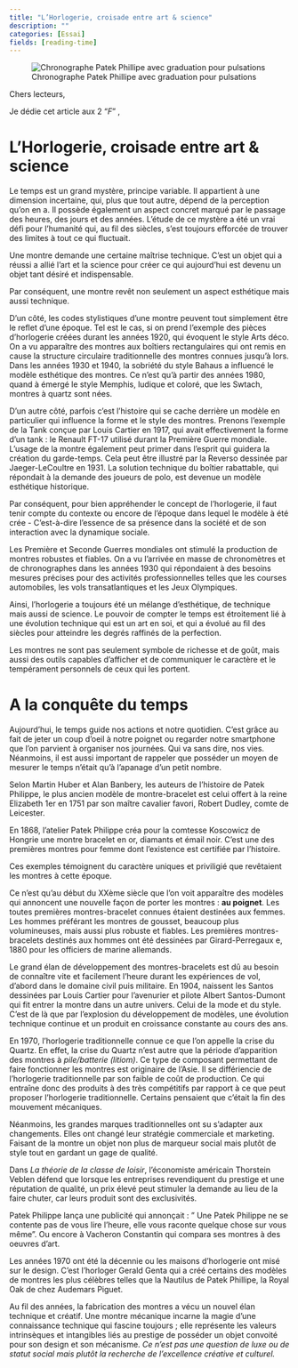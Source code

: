 ```yaml
---
title: "L’Horlogerie, croisade entre art & science"
description: ""
categories: [Essai]
fields: [reading-time]
---
```


![Chronographe Patek Phillipe avec graduation pour pulsations](patekphilippe_7150_250R_001.jpg)

Chers lecteurs,

Je dédie cet article aux 2 "*F*" ,

# L'Horlogerie, croisade entre art & science

Le temps est un grand mystère, principe variable. Il appartient à une dimension incertaine, qui, plus que tout autre, dépend de la perception qu'on en a. Il possède également un aspect concret marqué par le passage des heures, des jours et des années. L'étude de ce mystère a été un vrai défi pour l'humanité qui, au fil des siècles, s'est toujours efforcée de trouver des limites à tout ce qui fluctuait.

Une montre demande une certaine maîtrise technique. C'est un objet qui a réussi a allié l'art et la science pour créer ce qui aujourd'hui est devenu un objet tant désiré et indispensable.

Par conséquent, une montre revêt non seulement un aspect esthétique mais aussi technique.

D'un côté, les codes stylistiques d'une montre peuvent tout simplement être le reflet d'une époque. Tel est le cas, si on prend l'exemple des pièces d'horlogerie créées durant les années 1920, qui évoquent le style Arts déco. On a vu apparaître des montres aux boîtiers rectangulaires qui ont remis en cause la structure circulaire traditionnelle des montres connues jusqu'à lors. Dans les années 1930 et 1940, la sobriété du style Bahaus a influencé le modèle esthétique des montres. Ce n'est qu'à partir des années 1980, quand à émergé le style Memphis, ludique et coloré, que les Swtach, montres à quartz sont nées.

D'un autre côté, parfois c'est l'histoire qui se cache derrière un modèle en particulier qui influence la forme et le style des montres. Prenons l'exemple de la Tank conçue par Louis Cartier en 1917, qui avait effectivement la forme d'un tank : le Renault FT-17 utilisé durant la Première Guerre mondiale. L'usage de la montre également peut primer dans l'esprit qui guidera la création du garde-temps. Cela peut être illustré par la Reverso dessinée par Jaeger-LeCoultre en 1931. La solution technique du boîtier rabattable, qui répondait à la demande des joueurs de polo, est devenue un modèle esthétique historique.

Par conséquent, pour bien appréhender le concept de l'horlogerie, il faut tenir compte du contexte ou encore de l'époque dans lequel le modèle à été crée - C'est-à-dire l'essence de sa présence dans la société et de son interaction avec la dynamique sociale.

Les Première et Seconde Guerres mondiales ont stimulé la production de montres robustes et fiables. On a vu l'arrivée en masse de chronomètres et de chronographes dans les années 1930 qui répondaient à des besoins mesures précises pour des activités professionnelles telles que les courses automobiles, les vols transatlantiques et les Jeux Olympiques.

Ainsi, l'horlogerie a toujours été un mélange d'esthétique, de technique mais aussi de science. Le pouvoir de compter le temps est étroitement lié à une évolution technique qui est un art en soi, et qui a évolué au fil des siècles pour atteindre les degrés raffinés de la perfection.

Les montres ne sont pas seulement symbole de richesse et de goût, mais aussi des outils capables d'afficher et de communiquer le caractère et le tempérament personnels de ceux qui les portent.

# A la conquête du temps

Aujourd'hui, le temps guide nos actions et notre quotidien. C'est grâce au fait de jeter un coup d'oeil à notre poignet ou regarder notre smartphone que l'on parvient à organiser nos journées. Qui va sans dire, nos vies. Néanmoins, il est aussi important de rappeler que posséder un moyen de mesurer le temps n'était qu'à l'apanage d'un petit nombre.

Selon Martin Huber et Alan Banbery, les auteurs de l'histoire de Patek Philippe, le plus ancien modèle de montre-bracelet est celui offert à la reine Elizabeth 1er en 1751 par son maître cavalier favori, Robert Dudley, comte de Leicester.

En 1868, l'atelier Patek Philippe créa pour la comtesse Koscowicz de Hongrie une montre bracelet en or, diamants et émail noir. C'est une des premières montres pour femme dont l'existence est certifiée par l'histoire.

Ces exemples témoignent du caractère uniques et priviligié que revêtaient les montres à cette époque.

Ce n'est qu'au début du XXème siècle que l'on voit apparaître des modèles qui annoncent une nouvelle façon de porter les montres : **au poignet**. Les toutes premières montres-bracelet connues étaient destinées aux femmes. Les hommes préférant les montres de gousset, beaucoup plus volumineuses, mais aussi plus robuste et fiables. Les premières montres-bracelets destinés aux hommes ont été dessinées par Girard-Perregaux e, 1880 pour les officiers de marine allemands.

Le grand élan de développement des montres-bracelets est dû au besoin de connaître vite et facilement l'heure durant les expériences de vol, d'abord dans le domaine civil puis militaire. En 1904, naissent les Santos dessinées par Louis Cartier pour l'avenurier et pilote Albert Santos-Dumont qui fit entrer la montre dans un autre univers. Celui de la mode et du style. C'est de là que par l'explosion du développement de modèles, une évolution technique continue et un produit en croissance constante au cours des ans.

En 1970, l'horlogerie traditionnelle connue ce que l'on appelle la crise du Quartz. En effet, la crise du Quartz n'est autre que la période d'apparition des montres à *pile/batterie (litiom)*. Ce type de composant permettant de faire fonctionner les montres est originaire de l'Asie. Il se différiencie de l'horlogerie traditionnelle par son faible de coût de production. Ce qui entraîne donc des produits à des très compétitifs par rapport à ce que peut proposer l'horlogerie traditionnelle. Certains pensaient que c'était la fin des mouvement mécaniques.

Néanmoins, les grandes marques traditionnelles ont su s'adapter aux changements. Elles ont changé leur stratégie commerciale et marketing. Faisant de la montre un objet non plus de marqueur social mais plutôt de style tout en gardant un gage de qualité.

Dans *La théorie de la classe de loisir*, l'économiste américain Thorstein Veblen défend que lorsque les entreprises revendiquent du prestige et une réputation de qualité, un prix élevé peut stimuler la demande au lieu de la faire chuter, car leurs produit sont des exclusivités.

Patek Philippe lança une publicité qui annonçait : " Une Patek Philippe ne se contente pas de vous lire l'heure, elle vous raconte quelque chose sur vous même". Ou encore à Vacheron Constantin qui compara ses montres à des oeuvres d'art.

Les années 1970 ont été la décennie ou les maisons d'horlogerie ont misé sur le design. C'est l'horloger Gerald Genta qui a créé certains des modèles de montres les plus célèbres telles que la Nautilus de Patek Phillipe, la Royal Oak de chez Audemars Piguet.

Au fil des années, la fabrication des montres a vécu un nouvel élan technique et créatif. Une montre mécanique incarne la magie d'une connaissance technique qui fascine toujours ; elle représente les valeurs intrinsèques et intangibles liés au prestige de posséder un objet convoité pour son design et son mécanisme. *Ce n'est pas une question de luxe ou de statut social mais plutôt la recherche de l'excellence créative et culturel.*
